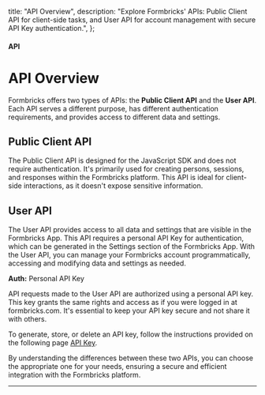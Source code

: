   title: "API Overview",
  description:
    "Explore Formbricks' APIs: Public Client API for client-side tasks, and User API for account management with secure API Key authentication.",
};

#### API

# API Overview

Formbricks offers two types of APIs: the **Public Client API** and the **User API**. Each API serves a different purpose, has different authentication requirements, and provides access to different data and settings.

## Public Client API

The Public Client API is designed for the JavaScript SDK and does not require authentication. It's primarily used for creating persons, sessions, and responses within the Formbricks platform. This API is ideal for client-side interactions, as it doesn't expose sensitive information.

## User API

The User API provides access to all data and settings that are visible in the Formbricks App. This API requires a personal API Key for authentication, which can be generated in the Settings section of the Formbricks App. With the User API, you can manage your Formbricks account programmatically, accessing and modifying data and settings as needed.

**Auth:** Personal API Key

API requests made to the User API are authorized using a personal API key. This key grants the same rights and access as if you were logged in at formbricks.com. It's essential to keep your API key secure and not share it with others.

To generate, store, or delete an API key, follow the instructions provided on the following page [API Key](/docs/api/api-key-setup).

<Note>
  By understanding the differences between these two APIs, you can choose the appropriate one for your needs,
  ensuring a secure and efficient integration with the Formbricks platform.
</Note>

---
